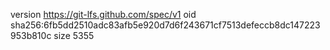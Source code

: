 version https://git-lfs.github.com/spec/v1
oid sha256:6fb5dd2510adc83afb5e920d7d6f243671cf7513defeccb8dc147223953b810c
size 5355
